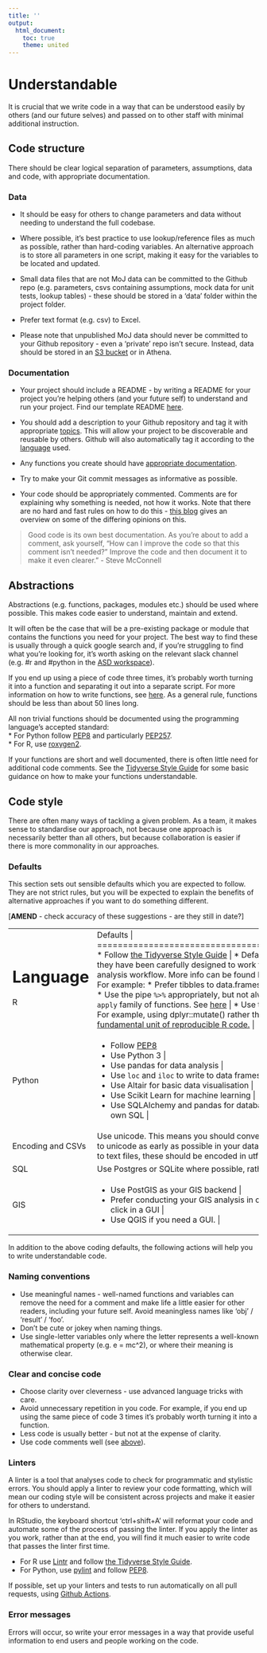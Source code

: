 ```yaml
---
title: ''
output:
  html_document:
    toc: true
    theme: united
---
```

 
 
# Understandable {#understand}

It is crucial that we write code in a way that can be understood easily by others (and our future selves) and passed on to other staff with minimal additional instruction.


## Code structure {#structure2}
There should be clear logical separation of parameters, assumptions, data and code, with appropriate documentation.  

### Data {-}

* It should be easy for others to change parameters and data without needing to understand the full codebase. 

* Where possible, it's best practice to use lookup/reference files as much as possible, rather than hard-coding variables. An alternative approach is to store all parameters in one script, making it easy for the variables to be located and updated.

* Small data files that are not MoJ data can be committed to the Github repo (e.g. parameters, csvs containing assumptions, mock data for unit tests, lookup tables) - these should be stored in a 'data' folder within the project folder.

* Prefer text format (e.g. csv) to Excel.  

* Please note that unpublished MoJ data should never be committed to your Github repository - even a 'private' repo isn't secure. Instead, data should be stored in an [S3 bucket](https://user-guidance.services.alpha.mojanalytics.xyz/amazon-s3.html#amazon-s3-2) or in Athena.


### Documentation {-#readme}

* Your project should include a README - by writing a README for your project you're helping others (and your future self) to understand and run your project. Find our template README [here](https://github.com/moj-analytical-services/our-coding-standards/blob/master/README_template.md).  

* You should add a description to your Github repository and tag it with appropriate [topics](https://help.github.com/en/github/administering-a-repository/classifying-your-repository-with-topics). This will allow your project to be discoverable and reusable by others. Github will also automatically tag it according to the [language](https://help.github.com/en/github/creating-cloning-and-archiving-repositories/about-repository-languages) used.  

* Any functions you create should have [appropriate documentation](#functions).

* Try to make your Git commit messages as informative as possible.  

* Your code should be appropriately commented. Comments are for explaining why something is needed, not how it works. Note that there are no hard and fast rules on how to do this - [this blog](https://blog.ndepend.com/correct-way-comment-code/) gives an overview on some of the differing opinions on this.

> Good code is its own best documentation. As you're about to add a comment, ask yourself, "How can I improve the code so that this comment isn't needed?" Improve the code and then document it to make it even clearer.” - Steve McConnell

## Abstractions {#functions}

Abstractions (e.g. functions, packages, modules etc.) should be used where possible. This makes code easier to understand, maintain and extend.

It will often be the case that will be a pre-existing package or module that contains the functions you need for your project. The best way to find these is usually through a quick google search and, if you're struggling to find what you're looking for, it's worth asking on the relevant slack channel (e.g. #r and #python in the [ASD workspace](asdslack.slack.com)).

If you end up using a piece of code three times, it's probably worth turning it into a function and separating it out into a separate script. For more information on how to write functions, see [here][13]. As a general rule, functions should be less than about 50 lines long. 

All non trivial functions should be documented using the programming language’s accepted standard:  
* For Python follow [PEP8](https://www.python.org/dev/peps/pep-0008/) and particularly [PEP257](https://www.python.org/dev/peps/pep-0257/).  
* For R, use [roxygen2](https://cran.r-project.org/web/packages/roxygen2/vignettes/roxygen2.html).  

If your functions are short and well documented, there is often little need for additional code comments. See the [Tidyverse Style Guide](https://style.tidyverse.org/functions.html#naming) for some basic guidance on how to make your functions understandable.

[13]:https://github.com/moj-analytical-services/writing_functions_in_r

## Code style {#style}


There are often many ways of tackling a given problem.  As a team, it makes sense to standardise our approach, not because one approach is necessarily better than all others, but because collaboration is easier if there is more commonality in our approaches. 

### Defaults {-#defaults}

This section sets out sensible defaults which you are expected to follow.  They are not strict rules, but you will be expected to explain the benefits of alternative approaches if you want to do something different.

[**AMEND** - check accuracy of these suggestions - are they still in date?]


+-------------------------+---------------------------------------------------------------+
| Language                | Defaults                                                      | 
+=========================+===============================================================+
| R                       | * Follow [the Tidyverse Style Guide][14]   |
|                         | * Default to packages from the [Tidyverse](http://tidyverse.org/), because they have been carefully designed to work together effectively as part of a modern data analysis workflow.  More info can be found here: [R for Data Science by Hadley Wickham](http://r4ds.had.co.nz).  For example:   |
|                         |   * Prefer tibbles to data.frames   |
|                         |   * Use ggplot2 rather than base graphics   |
|                         |    * Use the pipe `%>%` appropriately, but not always e.g. see [here](https://twitter.com/hadleywickham/status/603883121197514752).    |
|                         |     * Prefer `purrr` to the `apply` family of functions.  See [here](http://r4ds.had.co.nz/iteration.html#the-map-functions)   |
|                         |  * Use the package name when calling a function. For example, using dplyr::mutate() rather than just mutate()   |
|                         | * R Packages are the [fundamental unit of reproducible R code.](http://r-pkgs.had.co.nz/)   |
+-------------------------+---------------------------------------------------------------+
| Python                  |  * Follow [PEP8](https://www.python.org/dev/peps/pep-0008/)  
|                         |  * Use Python 3                                               |
|                         |  * Use pandas for data analysis                               |
|                         |  * Use `loc` and `iloc` to write to data frames               |
|                         | * Use Altair for basic data visualisation    |
|                         | * Use Scikit Learn for machine learning |
|                         | * Use SQLAlchemy and pandas for database interactions, rather than writing your own SQL |
+-------------------------+---------------------------------------------------------------+
| Encoding and CSVs       | Use unicode.  This means you should convert inputs that include non-ASCII characters to unicode as early as possible in your data processing workflow. If you are outputting to text files, these should be encoded in utf-8.                | 
+-------------------------+---------------------------------------------------------------+
| SQL                     | Use Postgres or SQLite where possible, rather than other SQL database backends.        | 
+-------------------------+---------------------------------------------------------------+
| GIS                     | * Use PostGIS as your GIS backend |
|                         | * Prefer conducting your GIS analysis in code, e.g. using SQL, rather than point and click in a GUI |
|                         | * Use QGIS if you need a GUI.       | 
+-------------------------+---------------------------------------------------------------+


In addition to the above coding defaults, the following actions will help you to write understandable code.

### Naming conventions {-#names}

* Use meaningful names - well-named functions and variables can remove the need for a comment and make life a little easier for other readers, including your future self. Avoid meaningless names like ‘obj’ / ‘result’ / ‘foo’.  
* Don’t be cute or jokey when naming things.
* Use single-letter variables only where the letter represents a well-known mathematical property (e.g. e = mc^2), or where their meaning is otherwise clear.


### Clear and concise code {-#ccc}

* Choose clarity over cleverness - use advanced language tricks with care.
* Avoid unnecessary repetition in you code. For example, if you end up using the same piece of code 3 times it's probably worth turning it into a function.  
* Less code is usually better - but not at the expense of clarity.  
* Use code comments well (see [above](#readme)).


### Linters {-#linter}
A linter is a tool that analyses code to check for programmatic and stylistic errors. You should apply a linter to review your code formatting, which will mean our coding style will be consistent across projects and make it easier for others to understand.

In RStudio, the keyboard shortcut 'ctrl+shift+A' will reformat your code and automate some of the process of passing the linter. If you apply the linter as you work, rather than at the end, you will find it much easier to write code that passes the linter first time.

* For R use [Lintr][12] and follow [the Tidyverse Style Guide][14].  
* For Python, use [pylint][15] and follow [PEP8][16].

If possible, set up your linters and tests to run automatically on all pull requests, using [Github Actions](https://help.github.com/en/actions/automating-your-workflow-with-github-actions).

[12]:https://cran.r-project.org/web/packages/lintr/readme/README.html
[14]:https://style.tidyverse.org/index.html
[15]:http://pylint.pycqa.org/en/latest/
[16]:https://www.python.org/dev/peps/pep-0008/

### Error messages {-#errors}
Errors will occur, so write your error messages in a way that provide useful information to end users and people working on the code.
